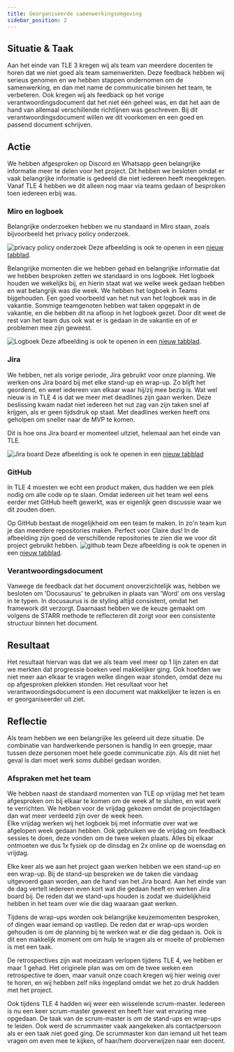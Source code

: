 ```yaml
---
title: Georganiseerde samenwerkingsomgeving
sidebar_position: 2
---
```


## Situatie & Taak
Aan het einde van TLE 3 kregen wij als team van meerdere docenten te horen dat we niet goed als team samenwerkten. 
Deze feedback hebben wij serieus genomen en we hebben stappen ondernomen om de samenwerking, en dan met name de communicatie binnen het team, te verbeteren. 
Ook kregen wij als feedback op het vorige verantwoordingsdocument dat het niet één geheel was, en dat het aan de hand van allemaal verschillende richtlijnen was geschreven. 
Bij dit verantwoordingsdocument willen we dit voorkomen en een goed en passend document schrijven.

## Actie
We hebben afgesproken op Discord en Whatsapp geen belangrijke informatie meer te delen voor het project. 
Dit hebben we besloten omdat er vaak belangrijke informatie is gedeeld die niet iedereen heeft meegekregen. 
Vanaf TLE 4 hebben we dit alleen nog maar via teams gedaan of besproken toen iedereen erbij was. 

### Miro en logboek
Belangrijke onderzoeken hebben we nu standaard in Miro staan, zoals bijvoorbeeld het privacy policy onderzoek. 

![privacy policy onderzoek](./images/priv-policy.jpg)
Deze afbeelding is ook te openen in een [nieuw tabblad](./images/priv-policy.jpg).

Belangrijke momenten die we hebben gehad en belangrijke informatie dat we hebben besproken zetten we standaard in ons logboek.
Het logboek houden we wekelijks bij, en hierin staat wat we welke week gedaan hebben en wat belangrijk was die week.
We hebben het logboek in Teams bijgehouden.
Een goed voorbeeld van het nut van het logboek was in de vakantie. Sommige teamgenoten hebben wat taken opgepakt in de vakantie, en die hebben dit na afloop in het logboek gezet.
Door dit weet de rest van het team dus ook wat er is gedaan in de vakantie en of er problemen mee zijn geweest. 

![Logboek](./images/logboek.png)
Deze afbeelding is ook te openen in een [nieuw tabblad](./images/logboek.png).

### Jira
We hebben, net als vorige periode, Jira gebruikt voor onze planning. We werken ons Jira board bij met elke stand-up en wrap-up. 
Zo blijft het geordend, en weet iedereen van elkaar waar hij/zij mee bezig is. 
Wat wel nieuw is in TLE 4 is dat we meer met deadlines zijn gaan werken. 
Deze beslissing kwam nadat niet iedereen het nut zag van zijn taken snel af krijgen, als er geen tijdsdruk op staat.
Met deadlines werken heeft ons geholpen om sneller naar de MVP te komen. 

Dit is hoe ons Jira board er momenteel uitziet, helemaal aan het einde van TLE. 

![Jira board](./images/jira.png)
Deze afbeelding is ook te openen in een [nieuw tabblad](./images/jira.png)

### GitHub
In TLE 4 moesten we echt een product maken, dus hadden we een plek nodig om alle code op te slaan. 
Omdat iedereen uit het team wel eens eerder met GitHub heeft gewerkt, was er eigenlijk geen discussie waar we dit zouden doen. 

Op GitHub bestaat de mogelijkheid om een team te maken. In zo'n team kun je dan meerdere repositories maken. Perfect voor Claire dus!
In de afbeelding zijn goed de verschillende repositories te zien die we voor dit project gebruikt hebben. 
![github team](./images/github.png)
Deze afbeelding is ook te openen in een [nieuw tabblad](./images/github.png).

### Verantwoordingsdocument
Vanwege de feedback dat het document onoverzichtelijk was, hebben we besloten om 'Docusaurus' te gebruiken in plaats van 'Word' om ons verslag in te typen.
In docusaurus is de styling altijd consistent, omdat het framework dit verzorgt. 
Daarnaast hebben we de keuze gemaakt om volgens de STARR methode te reflecteren dit zorgt voor een consistente structuur binnen het document.

## Resultaat
Het resultaat hiervan was dat we als team veel meer op 1 lijn zaten en dat we merkten dat progressie boeken veel makkelijker ging. 
Ook hoefden we niet meer aan elkaar te vragen welke dingen waar stonden, omdat deze nu op afgesproken plekken stonden. 
Het resultaat voor het verantwoordingsdocument is een document wat makkelijker te lezen is en er georganiseerder uit ziet.  

## Reflectie
Als team hebben we een belangrijke les geleerd uit deze situatie. 
De combinatie van hardwerkende personen is handig in een groepje, maar tussen deze personen moet hele goede communicatie zijn. 
Als dit niet het geval is dan moet werk soms dubbel gedaan worden.

### Afspraken met het team
We hebben naast de standaard momenten van TLE op vrijdag met het team afgesproken om bij elkaar te komen om de week af te sluiten, en wat werk te verrichten. 
We hebben voor de vrijdag gekozen omdat de projectdagen dan wat meer verdeeld zijn over de week heen.  
Elke vrijdag werken wij het logboek bij met informatie over wat we afgelopen week gedaan hebben. 
Ook gebruiken we de vrijdag om feedback sessies te doen, deze vonden om de twee weken plaats.
Alles bij elkaar ontmoeten we dus 1x fysiek op de dinsdag en 2x online op de woensdag en vrijdag. 

Elke keer als we aan het project gaan werken hebben we een stand-up en een wrap-up. 
Bij de stand-up bespreken we de taken die vandaag uitgevoerd gaan worden, aan de hand van het Jira board. 
Aan het einde van de dag vertelt iedereen even kort wat die gedaan heeft en werken Jira board bij. 
De reden dat we stand-ups houden is zodat we duidelijkheid hebben in het team over wie die dag waaraan gaat werken.  

Tijdens de wrap-ups worden ook belangrijke keuzemomenten besproken, of dingen waar iemand op vastliep. 
De reden dat er wrap-ups worden gehouden is om de planning bij te werken wat er die dag gedaan is. 
Ook is dit een makkelijk moment om om hulp te vragen als er moeite of problemen is met een taak. 

De retrospectives zijn wat moeizaam verlopen tijdens TLE 4, we hebben er maar 1 gehad. Het originele plan was om om de twee weken een retrospective te doen, maar vanuit onze coach kregen wij hier weinig over te horen, en wij hebben zelf niks ingepland omdat we het zo druk hadden met het project.   

Ook tijdens TLE 4 hadden wij weer een wisselende scrum-master. Iedereen is nu een keer scrum-master geweest en heeft hier wat ervaring mee opgedaan. De taak van de scrum-master is om de stand-ups en wrap-ups te leiden. Ook werd de scrummaster vaak aangekeken als contactpersoon als er een taak niet goed ging. 
De scrummaster kon dan iemand uit het team vragen om even mee te kijken, of haar/hem doorverwijzen naar een docent. 
